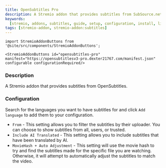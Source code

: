 ```yaml
---
title: OpenSubtitles Pro
description: A Stremio addon that provides subtitles from SubSource.net.
keywords:
  [stremio, addons, subtitles, guide, setup, configuration, install, link]
tags: [stremio-addon, stremio-addon:subtitles]
---
```


```mdx-code-block
import StremioAddonButtons from '@site/src/components/StremioAddonButtons';

<StremioAddonButtons id="opensubtitles-pro" manifest="https://opensubtitlesv3-pro.dexter21767.com/manifest.json" configurable configurationRequired/>
```

<h3>Description</h3>

A Stremio addon that provides subtitles from OpenSubtitles.

<h3>Configuration</h3>

Search for the languages you want to have subtitles for and click `Add language` to add them to your configuration.

- `From` - This setting allows you to filter the subtitles by their uploader. You can choose to show subtitles from all, users, or trusted.
- `Include AI Translated` - This setting allows you to include subtitles that have been translated by AI.
- `MovieHash + Auto Adjustment` - This setting will use the movie hash to try and find the subtitles made for the specific file you are watching. Otherwise, it will attempt to automatically adjust the subtitles to match the video.
